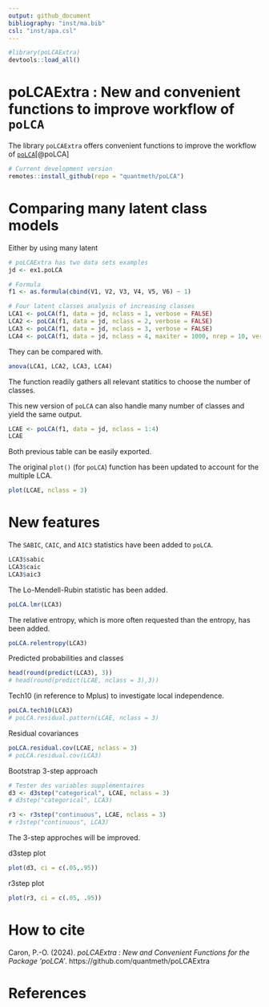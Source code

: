 ```yaml
---
output: github_document
bibliography: "inst/ma.bib"
csl: "inst/apa.csl"
---
```


```r
#library(poLCAExtra)
devtools::load_all()
```

# poLCAExtra : New and convenient functions to improve workflow of `poLCA`

The library `poLCAExtra` offers convenient functions to improve the workflow of [`poLCA`](https://github.com/dlinzer/poLCA)[@poLCA]

```r
# Current development version
remotes::install_github(repo = "quantmeth/poLCA")
```

# Comparing many latent class models

Either by using many latent

```r
# poLCAExtra has two data sets examples
jd <- ex1.poLCA

# Formula
f1 <- as.formula(cbind(V1, V2, V3, V4, V5, V6) ~ 1)

# Four latent classes analysis of increasing classes
LCA1 <- poLCA(f1, data = jd, nclass = 1, verbose = FALSE) 
LCA2 <- poLCA(f1, data = jd, nclass = 2, verbose = FALSE)
LCA3 <- poLCA(f1, data = jd, nclass = 3, verbose = FALSE)
LCA4 <- poLCA(f1, data = jd, nclass = 4, maxiter = 1000, nrep = 10, verbose = FALSE)
```

They can be compared with.

```r
anova(LCA1, LCA2, LCA3, LCA4)
```

The function readily gathers all relevant statitics to choose the number of classes.

This new version of `poLCA` can also handle many number of classes and yield the same output.

```r
LCAE <- poLCA(f1, data = jd, nclass = 1:4)
LCAE
```

Both previous table can be easily exported.

The original `plot()` (for `poLCA`) function has been updated to account for the multiple LCA.

```r
plot(LCAE, nclass = 3)
```

# New features

The `SABIC`, `CAIC`, and `AIC3` statistics have been added to `poLCA`.

```r
LCA3$sabic
LCA3$caic
LCA3$aic3
```

The Lo-Mendell-Rubin statistic has been added.

```r
poLCA.lmr(LCA3)
```

The relative entropy, which is more often requested than the entropy, has been added.

```r
poLCA.relentropy(LCA3)
```

Predicted probabilities and classes

```r
head(round(predict(LCA3), 3))
# head(round(predict(LCAE, nclass = 3),3))
```

Tech10 (in reference to Mplus) to investigate local independence.

```r
poLCA.tech10(LCA3)
# poLCA.residual.pattern(LCAE, nclass = 3)
```

Residual covariances

```r
poLCA.residual.cov(LCAE, nclass = 3)
# poLCA.residual.cov(LCA3)
```

Bootstrap 3-step approach

```r
# Tester des variables supplémentaires
d3 <- d3step("categorical", LCAE, nclass = 3)
# d3step("categorical", LCA3)

r3 <- r3step("continuous", LCAE, nclass = 3)
# r3step("continuous", LCA3)
```
The 3-step approches will be improved.

d3step plot

```r
plot(d3, ci = c(.05,.95))
```

r3step plot

```r
plot(r3, ci = c(.05, .95))
```



# How to cite

Caron, P.-O. (2024). *poLCAExtra : New and Convenient Functions for the Package 'poLCA'*. https://github.com/quantmeth/poLCAExtra

# References
